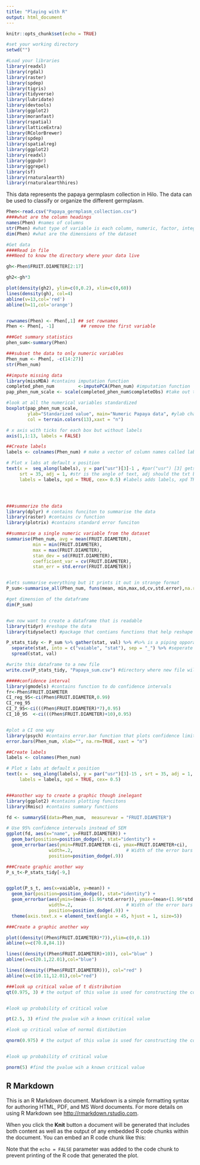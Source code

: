 ```yaml
---
title: "Playing with R"
output: html_document
---
```


```r
knitr::opts_chunk$set(echo = TRUE)
```

```r

#set your working directory
setwd("")

#Load your libraries
library(readxl)
library(rgdal)
library(raster)
library(spdep)
library(tigris)
library(tidyverse)
library(lubridate)
library(devtools)
library(ggplot2)
library(moranfast)
library(rspatial)
library(latticeExtra)
library(RColorBrewer)
library(spdep)
library(spatialreg)
library(ggplot2)
library(readxl)
library(ggpubr)
library(ggrepel)
library(sf)
library(rnaturalearth)
library(rnaturalearthhires)

```
This data represents the papaya germplasm collection in Hilo. The data can be used to classify or organize the different germplasm. 

```r
Phen<-read.csv("Papaya_germplasm_collection.csv")
####what are the column headings
names(Phen) #names of columns
str(Phen) #what type of variable is each column, numeric, factor, integer 
dim(Phen) #what are the dimensions of the dataset
```

```r
#Get data
####Read in file
###Need to know the directory where your data live

gh<-Phen$FRUIT.DIAMETER[2:17]

gh2<-gh*3

plot(density(gh2), ylim=c(0,0.2), xlim=c(0,60))
lines(density(gh), col=4)
abline(v=13,col='red')
abline(h=11,col='orange')


rownames(Phen) <- Phen[,1] ## set rownames
Phen <- Phen[, -1]          ## remove the first variable
```

```r
###Get summary statistics
phen_sum<-summary(Phen)

###subset the data to only numeric variables
Phen_num <- Phen[, -c(14:27)]         
str(Phen_num)

##impute missing data
library(missMDA) #contains imputation function
completed_phen_num         <-imputePCA(Phen_num) #imputation function
pap_phen_num_scale <- scale(completed_phen_num$completeObs) #take out the imputed data

#look at all the numerical variables standardized
boxplot(pap_phen_num_scale, 
        ylab="Standarized value", main="Numeric Papaya data", #ylab changes y axis label, main changes label for the title
        col = terrain.colors(13),xaxt = "n")  

# x axis with ticks for each box but without labels
axis(1,1:13, labels = FALSE)

##Create labels
labels <- colnames(Phen_num) # make a vector of column names called labels

# Plot x labs at default x position
text(x =  seq_along(labels), y = par("usr")[3]-1 , #par("usr") [3] gets the range of the  y axes in the plot.
     srt = 35, adj = 1, #str is the angle of text, adj should the txt be on the x or y axis 
     labels = labels, xpd = TRUE, cex= 0.5) #labels adds labels, xpd TRUE limit plotting to the figure and device region, cex is font size





```

```r
###summerize the data
library(dplyr) # contains funciton to summarise the data
library(raster) #contains cv function
library(plotrix) #contains standard error funciton

##summarise a single numeric variable from the dataset
summarise(Phen_num, avg = mean(FRUIT.DIAMETER), 
          min = min(FRUIT.DIAMETER),
          max = max(FRUIT.DIAMETER),
          stan_dev = sd(FRUIT.DIAMETER),
          coefficient_var = cv(FRUIT.DIAMETER),
          stan_err = std.error(FRUIT.DIAMETER))


#lets summarise everything but it prints it out in strange format
P_sum<-summarise_all(Phen_num, funs(mean, min,max,sd,cv,std.error),na.rm=TRUE)

#get dimension of the dataframe
dim(P_sum)



```

```r

#we now want to create a dataframe that is readable
library(tidyr) #reshape the data
library(tidyselect) #package that contians functions that help reshape data

P_stats_tidy <- P_sum %>% gather(stat, val) %>% #%>% is a piping opporator to take the output of one funciton and apply another function to it 
  separate(stat, into = c("vaiable", "stat"), sep = "_") %>% #seperate the values by the 
  spread(stat, val) 

#write this dataframe to a new file
write.csv(P_stats_tidy, "Papaya_sum.csv") #directory where new file will be sent

#####confidence interval
library(gmodels) #contains function to do confidence intervals
fr<-Phen$FRUIT.DIAMETER
CI_reg_95<-ci(Phen$FRUIT.DIAMETER,0.99)
CI_reg_95
CI_7_95<-ci(((Phen$FRUIT.DIAMETER)*7),0.95)
CI_10_95  <-ci(((Phen$FRUIT.DIAMETER)+10),0.95)


#plot a CI one way
library(psych) #contains error.bar function that plots confidence limits
error.bars(Phen_num, xlab="", na.rm=TRUE, xaxt = "n") 

##Create labels
labels <- colnames(Phen_num)

# Plot x labs at default x position
text(x =  seq_along(labels), y = par("usr")[3]-15 , srt = 35, adj = 1,
     labels = labels, xpd = TRUE, cex= 0.5)


###another way to create a graphic though inelegant
library(ggplot2) #contains plotting funcitons
library(Rmisc) #contains summary functions

fd <- summarySE(data=Phen_num,  measurevar = "FRUIT.DIAMETER") 

# Use 95% confidence intervals instead of SEM
ggplot(fd, aes(x="name", y=FRUIT.DIAMETER)) + 
  geom_bar(position=position_dodge(), stat="identity") +
  geom_errorbar(aes(ymin=FRUIT.DIAMETER-ci, ymax=FRUIT.DIAMETER+ci),
                width=.2,                    # Width of the error bars
                position=position_dodge(.9))                                            

###Create graphic another way
P_s_t<-P_stats_tidy[-9,]


ggplot(P_s_t, aes(x=vaiable, y=mean)) + 
  geom_bar(position=position_dodge(), stat="identity") +
  geom_errorbar(aes(ymin=(mean-(1.96*std.error)), ymax=(mean+(1.96*std.error))),
                width=.2,                    # Width of the error bars
                position=position_dodge(.9)) +
  theme(axis.text.x = element_text(angle = 45, hjust = 1, size=5))

###Create a graphic another way

plot((density((Phen$FRUIT.DIAMETER)*7)),ylim=c(0,0.1))
abline(v=c(70.8,84.1))

lines((density((Phen$FRUIT.DIAMETER)+10)), col="blue" )
abline(v=c(20.1,22.01),col="blue")

lines((density((Phen$FRUIT.DIAMETER))), col="red" )
abline(v=c(10.11,12.01),col="red")

###look up critical value of t distribution
qt(0.975, 3) # the output of this value is used for constructing the confidence interval or finding the p-value


#look up probability of critical value

pt(2.5, 3) #find the pvalue wih a known critical value

#look up critical value of normal distibution

qnorm(0.975) # the output of this value is used for constructing the confidence interval or finding the p-value


#look up probability of critical value

pnorm(5) #find the pvalue wih a known critical value

```

## R Markdown

This is an R Markdown document. Markdown is a simple formatting syntax for authoring HTML, PDF, and MS Word documents. For more details on using R Markdown see <http://rmarkdown.rstudio.com>.

When you click the **Knit** button a document will be generated that includes both content as well as the output of any embedded R code chunks within the document. You can embed an R code chunk like this:

Note that the `echo = FALSE` parameter was added to the code chunk to prevent printing of the R code that generated the plot.
